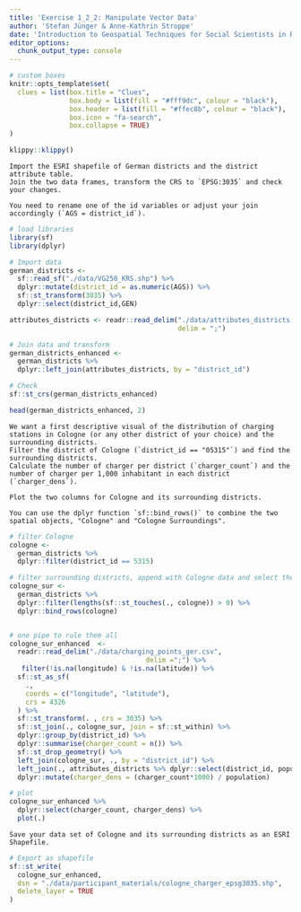 ```yaml
---
title: 'Exercise 1_2_2: Manipulate Vector Data'
author: 'Stefan Jünger & Anne-Kathrin Stroppe'
date: 'Introduction to Geospatial Techniques for Social Scientists in R'
editor_options: 
  chunk_output_type: console
---
```


```r
# custom boxes
knitr::opts_template$set(
  clues = list(box.title = "Clues",
               box.body = list(fill = "#fff9dc", colour = "black"),
               box.header = list(fill = "#ffec8b", colour = "black"),
               box.icon = "fa-search",
               box.collapse = TRUE)
)
```

```r
klippy::klippy()
```

```block
Import the ESRI shapefile of German districts and the district attribute table.
Join the two data frames, transform the CRS to `EPSG:3035` and check your changes. 
```

```block
You need to rename one of the id variables or adjust your join accordingly (`AGS = district_id`).
```


```r
# load libraries
library(sf)
library(dplyr)

# Import data
german_districts <- 
  sf::read_sf("./data/VG250_KRS.shp") %>% 
  dplyr::mutate(district_id = as.numeric(AGS)) %>% 
  sf::st_transform(3035) %>% 
  dplyr::select(district_id,GEN)

attributes_districts <- readr::read_delim("./data/attributes_districts.csv",
                                          delim = ";") 

# Join data and transform
german_districts_enhanced <- 
  german_districts %>% 
  dplyr::left_join(attributes_districts, by = "district_id") 

# Check
sf::st_crs(german_districts_enhanced)

head(german_districts_enhanced, 2)
```

```block
We want a first descriptive visual of the distribution of charging stations in Cologne (or any other district of your choice) and the surrounding districts. 
Filter the district of Cologne (`district_id == "05315"`) and find the surrounding districts.
Calculate the number of charger per district (`charger_count`) and the number of charger per 1,000 inhabitant in each district (`charger_dens`). 

Plot the two columns for Cologne and its surrounding districts.
```

```block
You can use the dplyr function `sf::bind_rows()` to combine the two spatial objects, "Cologne" and "Cologne Surroundings".
```

```r

# filter Cologne
cologne <-
  german_districts %>% 
  dplyr::filter(district_id == 5315)

# filter surrounding districts, append with Cologne data and select the charger column
cologne_sur <-
  german_districts %>%
  dplyr::filter(lengths(sf::st_touches(., cologne)) > 0) %>% 
  dplyr::bind_rows(cologne) 


# one pipe to rule them all
cologne_sur_enhanced  <-
  readr::read_delim("./data/charging_points_ger.csv", 
                                  delim =";") %>% 
   filter(!is.na(longitude) & !is.na(latitude)) %>% 
  sf::st_as_sf(
    .,    
    coords = c("longitude", "latitude"),
    crs = 4326
  ) %>% 
  sf::st_transform(. , crs = 3035) %>% 
  sf::st_join(., cologne_sur, join = sf::st_within) %>% 
  dplyr::group_by(district_id) %>%
  dplyr::summarise(charger_count = n()) %>% 
  sf::st_drop_geometry() %>% 
  left_join(cologne_sur, ., by = "district_id") %>% 
  left_join(., attributes_districts %>% dplyr::select(district_id, population), by = "district_id") %>% 
  dplyr::mutate(charger_dens = (charger_count*1000) / population)

# plot  
cologne_sur_enhanced %>% 
  dplyr::select(charger_count, charger_dens) %>% 
  plot(.)

```

```block
Save your data set of Cologne and its surrounding districts as an ESRI Shapefile. 
```

```r
# Export as shapefile
sf::st_write(
  cologne_sur_enhanced, 
  dsn = "./data/participant_materials/cologne_charger_epsg3035.shp", 
  delete_layer = TRUE
)
```

